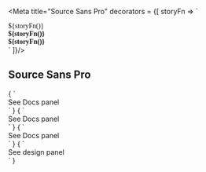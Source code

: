 
<Meta title="Source Sans Pro" decorators = {[
    storyFn => `<style>
  .source-sans-pro {
    font-family: 'Source Sans Pro';
  }
  .semi-bold {
    font-weight: 600;
  }
  .bold {
    font-weight: 700;
  }
</style>
<div class="source-sans-pro has-text-black has-bottom-margin">
  ${storyFn()}
</div>
<div class="source-sans-pro semi-bold has-text-black has-bottom-margin">
  ${storyFn()}
</div>
<div class="source-sans-pro bold has-text-black">
  ${storyFn()}
</div>`
  ]}/>

## Source Sans Pro
<Preview>
  <Story name='uppercaseLetters' parameters={{
    design: alphabetTable()
  }}>{
    `<div>
    See Docs panel
    <div/>`
  }
  </Story>
</Preview>
<Preview>
  <Story name='lowercaseLetters' parameters={{
    design: alphabetTable(['lowercase'])
  }}>{
    `<div>
    See Docs panel
    <div/>`
  }
  </Story>
</Preview>
<Preview>
  <Story name='numbers' parameters={{
    design: numberTable
  }}>{
    `<div>
    See Docs panel
    <div/>`
  }
  </Story>
</Preview>
<Preview>
  <Story name='pangrams' parameters={{
    design: sampleTexts
  }}>{
    `<div>
    See design panel
    <div/>`
  }
  </Story>
</Preview>
 